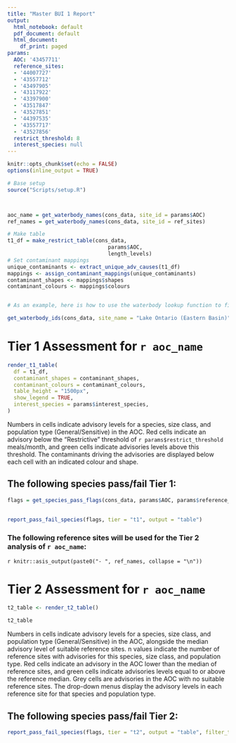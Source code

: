 ```yaml
---
title: "Master BUI 1 Report"
output:
  html_notebook: default
  pdf_document: default
  html_document:
    df_print: paged
params:
  AOC: '43457711'
  reference_sites:
  - '44007727'
  - '43557712'
  - '43497905'
  - '43117922'
  - '43397900'
  - '43517847'
  - '43527851'
  - '44397535'
  - '43557717'
  - '43527856'
  restrict_threshold: 8
  interest_species: null
---
```


```r
knitr::opts_chunk$set(echo = FALSE)
options(inline_output = TRUE)

# Base setup
source("Scripts/setup.R")



aoc_name = get_waterbody_names(cons_data, site_id = params$AOC)
ref_names = get_waterbody_names(cons_data, site_id = ref_sites)

# Make table
t1_df = make_restrict_table(cons_data,
                                params$AOC,
                                length_levels)
# Set contaminant mappings
unique_contaminants <- extract_unique_adv_causes(t1_df)
mappings <- assign_contaminant_mappings(unique_contaminants)
contaminant_shapes <- mappings$shapes
contaminant_colours <- mappings$colours



```

```r
# As an example, here is how to use the waterbody lookup function to find the ID of your AOC or reference site.

get_waterbody_ids(cons_data, site_name = "Lake Ontario (Eastern Basin)")

```



# Tier 1 Assessment for `r aoc_name`
```r
render_t1_table(
  df = t1_df,
  contaminant_shapes = contaminant_shapes,
  contaminant_colours = contaminant_colours,
  table_height = "1500px",
  show_legend = TRUE,
  interest_species = params$interest_species,
)
```
Numbers in cells indicate advisory levels for a species, size class, and population type (General/Sensitive) in the AOC. Red cells indicate an advisory below the "Restrictive" threshold of `r params$restrict_threshold` meals/month, and green cells indicate advisories levels above this threshold. The contaminants driving the advisories are displayed below each cell with an indicated colour and shape.



## The following species pass/fail Tier 1:
```r
flags = get_species_pass_flags(cons_data, params$AOC, params$reference_sites, length_levels)
  
  
report_pass_fail_species(flags, tier = "t1", output = "table")
```

### The following reference sites will be used for the Tier 2 analysis of `r aoc_name`:

`r knitr::asis_output(paste0("- ", ref_names, collapse = "\n"))`


# Tier 2 Assessment for `r aoc_name`
```r
t2_table <- render_t2_table()

t2_table

```
Numbers in cells indicate advisory levels for a species, size class, and population type (General/Sensitive) in the AOC, alongside the median advisory level of suitable reference sites. n values indicate the number of reference sites with advisories for this species, size class, and population type. Red cells indicate an advisory in the AOC lower than the median of reference sites, and green cells indicate advisories levels equal to or above the reference median. Grey cells are advisories in the AOC with no suitable reference sites. The drop-down menus display the advisory levels in each reference site for that species and population type.



## The following species pass/fail Tier 2:
```r
report_pass_fail_species(flags, tier = "t2", output = "table", filter_t1_pass = TRUE)
```